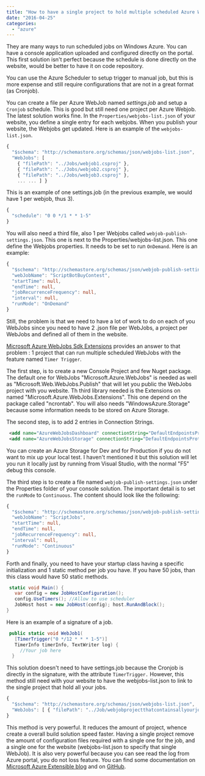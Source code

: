 ```yaml
---
title: "How to have a single project to hold multiple scheduled Azure Webjobs"
date: "2016-04-25"
categories: 
  - "azure"
---
```


They are many ways to run scheduled jobs on Windows Azure. You can have a console application uploaded and configured directly on the portal. This first solution isn't perfect because the schedule is done directly on the website, would be better to have it on code repository.

You can use the Azure Scheduler to setup trigger to manual job, but this is more expense and still require configurations that are not in a great format (as Cronjob).

You can create a file per Azure WebJob named _settings.job_ and setup a `Cronjob` schedule. This is good but still need one project per Azure Webjob. The latest solution works fine. In the `Properties/webjobs-list.json` of your website, you define a single entry for each webjobs. When you publish your website, the Webjobs get updated. Here is an example of the `webjobs-list.json`.

```typescript
{ 
  "$schema": "http://schemastore.org/schemas/json/webjobs-list.json", 
  "WebJobs": [ 
    { "filePath": "../Jobs/webjob1.csproj" }, 
    { "filePath": "../Jobs/webjob2.csproj" }, 
    { "filePath": "../Jobs/webjob3.csproj" }, 
    ... ... ] } 
``` 


This is an example of one settings.job (in the previous example, we would have 1 per webjob, thus 3). 
```typescript
{ 
  "schedule": "0 0 */1 * * 1-5" 
} 
``` 
 You will also need a third file, also 1 per Webjobs called `webjob-publish-settings.json`. This one is next to the Properties/webjobs-list.json. This one define the Webjobs properties. It needs to be set to run `OnDemand`. Here is an example:

```typescript
{ 
  "$schema": "http://schemastore.org/schemas/json/webjob-publish-settings.json", 
  "webJobName": "ScriptBotBuyContest", 
  "startTime": null, 
  "endTime": null, 
  "jobRecurrenceFrequency": null, 
  "interval": null, 
  "runMode": "OnDemand" 
} 
``` 


Still, the problem is that we need to have a lot of work to do on each of you WebJobs since you need to have 2 .json file per WebJobs, a project per WebJobs and defined all of them in the website.

[Microsoft Azure WebJobs Sdk Extensions](https://github.com/Azure/azure-webjobs-sdk-extensions#timertrigger) provides an answer to that problem : 1 project that can run multiple scheduled WebJobs with the feature named `Timer Trigger`.

The first step, is to create a new Console Project and few Nuget package. The default one for WebJobs "Microsoft.Azure.WebJobs" is needed as well as "Microsoft.Web.WebJobs.Publish" that will let you public the WebJobs project with you website. Th third library needed is the Extensions on named "Microsoft.Azure.WebJobs.Extensions". This one depend on the package called "ncrontab". You will also needs "WindowsAzure.Storage" because some information needs to be stored on Azure Storage.

The second step, is to add 2 entries in Connection Strings. 
```xml
 <add name="AzureWebJobsDashboard" connectionString="DefaultEndpointsProtocol=https;AccountName=...;AccountKey=..." /> 
 <add name="AzureWebJobsStorage" connectionString="DefaultEndpointsProtocol=https;AccountName=...;AccountKey=..." /> 
```


You can create an Azure Storage for Dev and for Production if you do not want to mix up your local test. I haven't mentioned it but this solution will let you run it locally just by running from Visual Studio, with the normal "F5" debug this console.

The third step is to create a file named `webjob-publish-settings.json` under the Properties folder of your console solution. The important detail is to set the `runMode` to `Continuous`. The content should look like the following:

```typescript
{ 
  "$schema": "http://schemastore.org/schemas/json/webjob-publish-settings.json", 
  "webJobName": "ScriptJobs", 
  "startTime": null, 
  "endTime": null, 
  "jobRecurrenceFrequency": null, 
  "interval": null, 
  "runMode": "Continuous" 
} 
``` 


Forth and finally, you need to have your startup class having a specific initialization and 1 static method per job you have. If you have 50 jobs, than this class would have 50 static methods.


```csharp
 static void Main() { 
   var config = new JobHostConfiguration(); 
   config.UseTimers(); //Allow to use scheduler
   JobHost host = new JobHost(config); host.RunAndBlock(); 
} 
```

Here is an example of a signature of a job. 
```csharp
 public static void WebJob1(
   [TimerTrigger("0 */12 * * * 1-5")] 
   TimerInfo timerInfo, TextWriter log) { 
     //Your job here 
  } 
```

This solution doesn't need to have settings.job because the Cronjob is directly in the signature, with the attribute `TimerTrigger.` However, this method still need with your website to have the webjobs-list.json to link to the single project that hold all your jobs.

```typescript
{ 
  "$schema": "http://schemastore.org/schemas/json/webjobs-list.json", 
  "WebJobs": [ { "filePath": "../Job/webjobprojectthatcontainsallyourjobs.csproj" } ] 
} 
``` 


This method is very powerful. It reduces the amount of project, whence create a overall build solution speed faster. Having a single project remove the amount of configuration files required with a single one for the job, and a single one for the website (webjobs-list.json to specify that single WebJob). It is also very powerful because you can see read the log from Azure portal, you do not loss feature. You can find some documentation on [Microsoft Azure Extensible blog](https://azure.microsoft.com/en-us/blog/extensible-triggers-and-binders-with-azure-webjobs-sdk-1-1-0-alpha1/) and on [GitHub](https://github.com/Azure/azure-webjobs-sdk-extensions#timertrigger).
